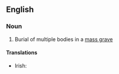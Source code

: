==English==

===Noun===
{{en-noun|sg=[[mass]] [[burial]]}}

# Burial of multiple bodies in a [[mass grave]]

====Translations====
{{trans-top}}
* Irish: {{t-|ga|olladhlacadh|m}}
{{trans-mid}}
{{trans-bottom}}